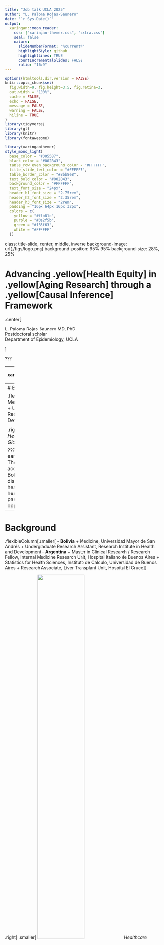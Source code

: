 ```yaml
---
title: "Job talk UCLA 2025"
author: "L. Paloma Rojas-Saunero"
date: '`r Sys.Date()`'
output:
  xaringan::moon_reader:
    css: ["xaringan-themer.css", "extra.css"]
    seal: false
    nature:
      slideNumberFormat: "%current%"
      highlightStyle: github
      highlightLines: TRUE
      countIncrementalSlides: FALSE
      ratio: "16:9"
---
```

```r
options(htmltools.dir.version = FALSE)
knitr::opts_chunk$set(
  fig.width=9, fig.height=3.5, fig.retina=3,
  out.width = "100%",
  cache = FALSE,
  echo = FALSE,
  message = FALSE, 
  warning = FALSE,
  hiline = TRUE
)
library(tidyverse)
library(gt)
library(knitr)
library(fontawesome)


```

```r
library(xaringanthemer)
style_mono_light(
  base_color = "#005587",
  black_color = "#002B43",
  table_row_even_background_color = "#FFFFFF",
  title_slide_text_color = "#FFFFFF",
  table_border_color = "#8bb8e8",
  text_bold_color = "#002B43",
  background_color = "#FFFFFF",
  text_font_size = "24px",
  header_h1_font_size = "2.75rem",
  header_h2_font_size = "2.35rem",
  header_h3_font_size = "2rem",
  padding = "16px 64px 16px 32px",
  colors = c(
    yellow = "#ffb81c",
    purple = "#3e2f5b",
    green = "#136f63",
    white = "#FFFFFF"
  ))

```

class: title-slide, center, middle, inverse
background-image: url(./figs/logo.png)
background-position: 95% 95%
background-size: 28%, 25%

# Advancing .yellow[Health Equity] in .yellow[Aging Research] through a .yellow[Causal Inference] Framework


.center[

L. Paloma Rojas-Saunero MD, PhD
<br>
Postdoctoral scholar
<br>
Department of Epidemiology, UCLA

]

???

---
```r
xaringanExtra::use_progress_bar("#ffb81c", "top", "0.25em")
```

# Outline

- Background

- Research Agenda

- Research Themes: 

  + A. Advances on estimands for research questions with competing events

  + B. Causal framework to study time-varying exposures: target trial framework

  + C. Study of social and structural determinants of health

- Teaching Philosophy

- Conclusion

---
# Background

.flexibleColumn[.smaller[
- **Bolivia**
  + Medicine, Universidad Mayor de San Andrés
  + Undergraduate Research Assistant, Research Institute in Health and Development
]]


.right[
.smaller[
<img src=./figs/map_bolivia1.png width="55%"/>
_Healthcare Access and Quality Index, Lancet Global Health, 2022_
]]


???
I was born and raised in Bolivia, where I earned my medical degree. This map, from The Lancet Global Health, shows healthcare access and quality worlwide, shows that Bolivia (located here) is one of the most disadvantaged countries in South America in heath access and quality. Experiencing these health inequities during my training fueled my passion for research, though educational opportunities were also scarce.

---
# Background

.flexibleColumn[.smaller[
- **Bolivia**
  + Medicine, Universidad Mayor de San Andrés
  + Undergraduate Research Assistant, Research Institute in Health and Development
- **Argentina**
  + Master in Clinical Research / Research Fellow, Internal Medicine Research Unit, Hospital Italiano de Buenos Aires
  + Statistics for Health Sciences, Instituto de Cálculo, Universidad de Buenos Aires
  + Research Associate, Liver Transplant Unit, Hospital El Cruce
]]


.right[
.smaller[
<img src=./figs/mapa_arg.png width="55%"/>
_Healthcare Access and Quality Index, Lancet Global Health, 2022_
]]


???
I moved to Argentia, where I earned a Master’s in Clinical Research and completed a two-year graduate program in statistics for health sciences. I was a research fellow in the Internal Medicine Department, and transitioned to  research associate in a liver transplant unit, leading a project on longitudinal data collection for transplant candidates. During this time I became instructor for biostatistics in a master program, and founded R-Ladies Buenos Aires, a chapter to teach programing to women and gender minorities.
Working with EHR data exposed me to the challenges of leveraging such complex and powerful data to answer meaningful research questions. I was determined to learn causal inference methods as a next step. 


---
# Background

.flexibleColumn[.smaller[
- **Bolivia**
  + Medicine, Universidad Mayor de San Andrés
  + Undergraduate Research Assistant, Research Institute in Health and Development
- **Argentina**
  + Master in Clinical Research / Research Fellow, Internal Medicine Research Unit, Hospital Italiano de Buenos Aires
  + Statistics for Health Sciences, Instituto de Cálculo, Universidad de Buenos Aires
  + Research Associate, Liver Transplant Unit, Hospital El Cruce
- **Mexico**
  + Research Assistant, National Institute of Public Health
]]


.right[
.smaller[
<img src=./figs/mapa_mex.png width="55%"/>
_Healthcare Access and Quality Index, Lancet Global Health, 2022_
]]

???
While living in Argentina, I also worked as research assistant for the National Institute of Public Health, Cuernavaca Mexico, in a remote position for the Environmental Epi department.
It was my dear mentor Mara Tellez Rojo who encouraged me to pursuit a PhD in Epidemiology

---
# Background

.flexibleColumn[.smaller[
- **Bolivia**
  + Medicine, Universidad Mayor de San Andrés
  + Undergraduate Research Assistant, Research Institute in Health and Development
- **Argentina**
  + Master in Clinical Research / Research Fellow, Internal Medicine Research Unit, Hospital Italiano de Buenos Aires
  + Statistics for Health Sciences, Instituto de Cálculo, Universidad de Buenos Aires
  + Research Associate, Liver Transplant Unit, Hospital El Cruce
- **Mexico**
  + Research Assistant, National Institute of Public Health
- **Netherlands**
  + PhD. in Epidemiology, Erasmus MC

]]


.right[
.smaller[
<img src=./figs/mapa_nl_extra.png width="55%"/>
_Healthcare Access and Quality Index, Lancet Global Health, 2022_
]]

???
I completed a PhD in Epidemiology at Erasmus MC in Rotterdam Netherlands, my work was to extend causal inference methods in dementia research. During my PhD, I visited the CAUSALab at Harvard, TA’d an online course on Confounding by Dr. Miguel Hernán. I also spent time in Bremen, Germany at the Leibniz Institute. These experiences helped me build strong collaborations with causal inference experts such as Vanessa Didelez. However, by the end of my PhD I realized that I had drifted from my passion, understanding health inequities, and I seeked a postdoc to learn about the field of social epi. 

---
# Background

.flexibleColumn[.smaller[
- **Bolivia**
  + Medicine, Universidad Mayor de San Andrés
  + Undergraduate Research Assistant, Research Institute in Health and Development
- **Argentina**
  + Master in Clinical Research / Research Fellow, Internal Medicine Research Unit, Hospital Italiano de Buenos Aires
  + Statistics for Health Sciences, Instituto de Cálculo, Universidad de Buenos Aires
  + Research Associate, Liver Transplant Unit, Hospital El Cruce
- **Mexico**
  + Research Assistant, National Institute of Public Health
- **Netherlands**
  + PhD. in Epidemiology, Erasmus MC
- **United States**
  + Postdoctoral Scholar, FSPH, UCLA

]]


.right[
.smaller[
<img src=./figs/map_ucla.png width="55%"/>
_Healthcare Access and Quality Index, Lancet Global Health, 2022_
]]

???
Luckely, I found the ideal postdoc at UCLA, that could help me bridge causal inference methods with social epidemiology to study aging-related outcomes.

---
# Research Agenda

.center[
.middle[

![](figs/research_agenda.jpg)
]
]

???
I implement a **causal inference framework** to leverage **longitudinal observational data** to understand how **cardiometabolic risk factors** and **social and structural determinants** impact on **aging-related outcomes** in midlife and late life.

---
background-image: url(./figs/economist_2022.jpg)
background-size: 75%

.footnote[
.smaller[
https://www.economist.com/graphic-detail/2022/01/11/]
]]

???
Alzheimer’s disease and related dementias are a global public health issue, disproportionately affecting women and underserved populations, including those in LMICs. Despite the growing burden, there is limited understanding of the underlying causes and little success in developing effective therapies.
So there is a big interest on identifying modifiable risk factors that could prevent the risk of dementia

---
background-image: url(./figs/inverse_risk_factors.jpg)
background-size: 90%

???
However, very frequently researchers how found unexpected inverse associtions between common risks factors, such as smoking, hypertension, and obesity, and dementia, and extended seeking to explore the biological mechanisms that explain these differences. A more extreme case is the vast literature on the inverse association between cancer & dementia.

Now your epi radar might be thinking, this is obviously survival bias, but through my talk I will illustrate that bias is not necessarely bias, but rather the unbiased answer to the wrong estimand

---

class: center, middle, inverse

# A. Advances on estimands for research questions with competing events 

---

## Competing events


Events that _preclude*_ the outcome of interest.

- *to prevent the existence, or occurrence of; make impossible

--

.center[

<img src=./figs/data_structure.png width="60%"/>

]

---
## The hazard of hazard ratios

.pull-left[
.center[
<img src=./figs/hr_hypertension.png />
]
]

.footnote[
.smaller[
_Gradwohl N, Fong J, Zhou Y, Rojas-Saunero LP, 
]

???
For instance, several studies suggest that hypertension at older ages might reduce dementia risk, and refer to biological mechanisms to support this claim. In a recent project from my group, we showcase that indeed hazard ratios for this relationship shift toward the null at older ages.

--

.pull-right[
.center[
<img src=./figs/rd_hypertension.png />
]
]
???
However, When we look at absolute risk differences, we observed a different story: individuals with hypertension have a higher cumulative incidence of dementia over time, with differences growing substantially at older ages.   

---
class: left, middle

## Considering Questions Before Methods in Dementia Research With Competing Events and Causal Goals 

.smaller[

  .left[**L. Paloma Rojas-Saunero**, Jessica G. Young, Vanessa Didelez, Arfan Ikram, Sonja A. Swanson]

  .left[_American Journal of Epidemiology_, 2023
  ]]

---

## Systematic review

.pull-left[

**Searching criteria**

- Original research published in 2018-2019
- Dementia/AD & longitudinal/cohort & hazard/risk 
- Alzheimer’s and Dementia, Annals of Neurology, BMJ, Neurology, JAMA, Jama Neurology, Lancet, Lancet Neurology

**Eligibility criteria** 

- Time-to-dementia/AD as primary outcome
- With a clear exposure/intervention, and uses methods to handle confounding
- Not a descriptive or predictive aim
]

--

.pull-right[
**57/209** papers included:

- **Half** report death numbers, **1/5** report death by exposure
- **Half** do not include anything about death in Methods
- **9/10** uses Cox PH models and present hazard ratios
- **9/10** inaccurate interpretations (e.g. "hazards are interpreted as risks")
]


---

background-image: url(./figs/chain.jpg)
background-size: 50%

???
This reflects that there is lack of communication between and a lack of teaching resources on this area.
My ultimate goal is to bridge the gap between methods development and real world appliations, as you will see in the following work. 

---
## Smoking cessation and 20-year dementia risk  

<br><br><br>

.center[

<img src=./figs/comp_events.jpg width="60%"/>

]

.footnote[**C**: Common causes <br> Rojas-Saunero LP et al. Considering questions before methods in dementia research with competing events and causal goals. AJE. 2023]

---
## Total effect

What is the risk* of dementia at 20 years of follow-up had all individuals stopped smoking, compared to had all individuals continued smoking?

--

$$Pr[Y_{20}^{a = 1} = 1] - Pr[Y_{20}^{a = 0} = 1]$$

--
.center[
<img src=./figs/total_effect.jpg width="60%"/>]

.footnote[**C**: Common causes <br> **crude risk, cause-specific cumulative incidence]

---
## Controlled direct effect

What is the risk* of dementia at 20 years of follow-up had all individuals stopped smoking **and not died** during the study period, compared to had all individuals continued smoking **and not died** ?

--

$$Pr[Y_{20}^{a = 1, d_{19} = 0} = 1] - Pr[Y_{20}^{a = 0, d_{19} = 0} = 1]$$
--

.center[
<img src=./figs/direct_effect.jpg width="60%"/>]

.footnote[**C**: Common causes <br> *net risk, marginal risk ]

---
## Controlled direct effect

What is the risk* of dementia at 20 years of follow-up had all individuals stopped smoking **and not died** during the study period, compared to had all individuals continued smoking **and not died** ?



$$Pr[Y_{20}^{a = 1, d_{19} = 0} = 1] - Pr[Y_{20}^{a = 0, d_{19} = 0} = 1]$$


.center[
<img src=./figs/direct_effect_cens.jpg width="60%"/>]

.footnote[**C**: Common causes <br> *net risk, marginal risk ]

---
background-image: url(./figs/rs_logo.jpg)
background-position: 95% 95%
background-size: 15%

## Smoking cessation on dementia risk

.center[
<img src=./figs/smoke_comp_events.png width="80%"/>]

.footnote[.smaller[Rojas-Saunero LP et al. Considering questions before methods in dementia research with competing events and causal goals. AJE. 2023]]

---

## Competing events in health equity aging research


.center[
<img src=./figs/selection_bias_rev.jpg width="70%"/>
]

???

Any research question (i.e. descriptive, predictive or causal contrasts) comparing an incident outcome between two groups in aging population will be impacted by differential mortality


---
## Related work

.center[
<img src=./figs/cancer_dementia1.jpg width="90%"/>
]

---

## Related work

.center[
<img src=./figs/cancer_dementia2.jpg width="90%"/>
]

---

## Related work

.center[
<img src=./figs/competing_events_papers.jpg width="70%"/>
]

---
class: center, middle

## .left[Next steps]

.pull-left[

.bigger[
.center[Extending the estimands framework for repeated measures of a continuous outcome]

<img src=./figs/contrasts_estimands.png width="70%"/>
<br>.smaller[_In preparation_]
]
]

--

.pull-right[
.bigger[
.center[Quantify and prevent bias from survival into the study in cohorts of older adults using simulations and synthethic data]

<img src=./figs/stensrud.jpg width="50%"/>

]]

---
class: center, middle, inverse

# B. Causal framework to study time-varying exposures: target trial framework

---
class: left, middle

## Racial and Ethnic Differences in the Risk of Dementia Diagnosis Under Hypothetical Blood Pressure–Lowering Interventions: The Multi-Ethnic Study of Atherosclerosis

.small[

  .left[**L. Paloma Rojas-Saunero**, Timothy M. Hughes, <ins>Elizabeth Rose Mayeda</ins>, Marcia Pescador Jimenez]

  .left[_Alzheimers & Dementia_, 2024
  ]

]

---
## Motivation

.pull-left[

<img src=./figs/hypertension_nhanes.jpg width="70%"/>

]

.footnote[.smaller[
Lu Y. National Trends in Racial and Ethnic Disparities in Antihypertensive Medication Use and Blood Pressure Control Among Adults With Hypertension, 2011–2018. Hypertension. 2021.
]]


---
background-image: url(./figs/mesa_logo.png)
background-position: 5% 95%
background-size: 20%

### Study design

.pull-left[
- **Study population**: Black, Chinese, Latino and White middle and older aged adults

- **Data sources**: Multi-Ethnic Study of Atherosclerosis (MESA)
]

.pull-right[

- **Exposure**: Systolic blood pressure collected in five waves

- **Outcome**: Dementia diagnosis derived from EHR records

- **Intercurrent event**: Dementia-free deaths

- **Time zero/Baseline:** Interview date for wave 1

- **End of follow-up:** Time of dementia diagnosis, time of death prior to dementia diagnosis, loss to follow-up

]


---
### Target trial emulation

```r
target_ht <-
  tibble::tribble(
    ~ "<b> Section </b>",
    ~ "<b> Target trial protocol </b>",
    ~ "<b> Emulation using observational data </b>",
    "<b> Eligibility criteria </b>",
    "< 80 years old, no cognitive impairment, no history of stroke and dementia diagnosis",
    "Same",
    "<b> Treatment strategies  </b>",
    "0. Natural course (comparison arm) <br>
    1. Keep SBP < 120 mmHg <br>
    2. Keep SBP < 140 mmHg <br>",
    "Same",
    "<b> Follow-up </b>",
    "From year of first visit until 19 years of follow-up, or year of dementia dx or death, which ever happened first",
    "Same",
    "<b> Outcome  </b>",
    "Dementia (Death as a competing event)",
    "Same",
    "<b> Causal contrast  </b>",
    "What would have been the 19-year dementia risk had all individuals adhered to the hypothethical intervention over 10 years and we had eliminated death (Protocol effect-CDE)",
    "Same") %>% mutate(n = row_number())
target_ht %>% select(-n) %>% gt() %>% 
     cols_width(
    "<b> Section </b>" ~ px(120),
    "<b> Target trial protocol </b>" ~ px(320),
    "<b> Emulation using observational data </b>" ~ px(320))
```

---

### Statistical Analysis

.center[**_What would have happened had everyone was randomized and had adhered to each intervention (g)?_**]


.pull-left[
.center[
<img src=./figs/dag2.png width="400" height="200" />
]
]

--

.pull-right[
.center[
<img src=./figs/dag1.PNG width="400" height="200" />
]]

**Parametric G-formula**

.footnote[
.smaller[
<br><br>
**A** = SBP, **Y** = Dementia diagnosis, **L** = _Fixed covariates_: age, sex, education, income, health insurance, APOE E-4, history of diabetes, myocardial infartion, stroke, and coronary heart disease. _Time-varying covariates_: SBP, total cholesterol (continuous), LDL, BMI, current smoking, current alcohol use, myocardial infarction, stroke, and coronary heart disease diagnosis]]

---
### Hypothetical interventions on SBP vs. the natural course and risk of dementia

.center[.middle[
<img src=./figs/cum_inc_cens.jpg width="55%"/>
]]

---
### Direct effect of SBP interventions compared to the natural course on dementia risk at 19 years of follow up


.center[.middle[
<img src=./figs/rr_plot_direct_effect.jpg width="60%" />
]]



---
class: left, middle

## Effect of Incident Stroke on Dementia Risk Over 10 Years in a Cohort of Asian American and Non-Latino White Older Adults in California

.small[

  .left[ **L. Paloma Rojas-Saunero**, Yixuan Zhou, Eleanor Hayes-Larson, Yingyan Wu, Taylor Mobley, <ins>Roch Nianogo</ins>, Holly Elser, <ins>Gilbert C. Gee</ins>, <ins>Ron Brookmeyer</ins>, Rachel Whitmer, Paola Gilsanz, and <ins>Elizabeth Rose Mayeda</ins> ]

  .left[_Neurology_, In press]

]
???
Stroke can precipitate pathological changes in the neurovascular unitleading to loss of structural and functional connectivity that could increase dementia risk.
Previous work had major methodological limitations, including how to account for the fact that stroke increases mortality, which competes with dementia.
Studies on this topic have very selected samples with minimal (if any)representation of the Asian American population.

---
class: center, middle

.center[ ![](figs/stroke_dementia_aha.jpg) ]

---
background-image: url(./figs/kaiser_logo.png)
background-position: 5% 95%
background-size: 20%

### Study design

.pull-left[
- **Study population**: Chinese, Japanese, Filipino, South Asian and non-Latix White older adults

- **Data sources**: Kaiser Permanente NC surveys + Electronic Health Records

]

.pull-right[

- **Exposure**: Incident stroke (ischemic + hemorrhagic) derived from ICD codes

- **Outcome**: Incident dementia derived from ICD codes

- **Intercurrent event**: Dementia-free deaths

- **Time zero/Baseline:** Time of survey

- **End of follow-up:** Time of dementia diagnosis, time of death prior to dementia diagnosis, turning 90 years old

]


---
### Cumulative incidence of stroke at 10 years of follow up

.left-column[

Aalen-Johansen estimator: when a participant dies, the risk of dementia is 0

]

.right-column[ <img src=./figs/stroke_inc.png width="80%"/>]


---
### Controlled direct effect of stroke on dementia risk

.left-column[

.left[
Weighted Kaplan-Meier estimator for time-varying exposures 

Inverse probability weights for stroke (IPTW) 

Inverse probability weights for death]

]

.right-column[ .right[<img src=./figs/stroke_rd_cde.png width="90%"/>]]

.footnote[
.smaller[
<br><br><br><br>
_Fixed covariates_: age, sex, education, self-rated health, smoking status. <br>
_Time-updated covariates_:SBP, BMI, total cholesterol, diabetes, hypertension, dyslipidemia, acute myocardial infarction, congestive heart failure, ischemic heart disease, peripheral vascular disease, cancer

]]

---
### Total effect of stroke on dementia risk

.left-column[
Aalen Johansen estimator including IPTW weights

Includes the indirect path between stroke and death
]

.right-column[ .right[<img src=./figs/stroke_rd_total.png width="90%"/>]]

.footnote[
.smaller[
<br><br><br><br>
_Fixed covariates_: age, sex, education, self-rated health, smoking status. <br>
_Time-updated covariates_:SBP, BMI, total cholesterol, diabetes, hypertension, dyslipidemia, acute myocardial infarction, congestive heart failure, ischemic heart disease, peripheral vascular disease

]]

???
However, if we would have targeted a total effect, including the indirect path that stroke increases mortality, all effects shift towards or below the null. This reiterates how different ways to account for death as a competing event can lead to very different results. 

Now on all analysis, we are assuming that there is no measurement error, but we can expect that those who have had a stroke had a strick screening of cognitive impairment. And  among those who don't have stroke, their is potential underdiagnosis of dementia. To understand how this bias could impact our results we did a QBA.

---
### Quantitative bias analysis for differential dementia diagnosis

.left-column[

We set the sensitivity of dementia diagnosis in the stroke arm to 0.99 and considered a range of sensitivity values in the no-stroke arm, from 0.50 (worst case scenario) to 0.90. 

]

.right-column[ <img src=./figs/qba_RR_5yrcases.png width="100%"/> ]

---
## .left[Next steps]

<br>
.bigger[
.center[To quantify how interventions can reduce inequities using observational data, I plan to use simulations to understand sources of effect heterogeneity

]]

???
As we observed in the paper in MESA, under the same intervention we would need to intervene on more Latinx and Black particulants, as they have a larger burden of disease. 
As opossed to an randomized trial where the interventions are assigned randomly to create balanced groups, effect heterogeneity in observational studies can arise from multiple sources, such as a differential frequency of the exposure, difference in outcome and in competing events. Different groups may have a different confounding structure. 


---
## Related work

.center[
<img src=./figs/target_trial_papers.jpg width="80%"/>
]

---
class: center, middle, inverse

# C. Study of social and structural determinants of health in aging related outcomes

---
class: left, middle

## Racialized residential segregation in 1940 and later-life memory decline in Black and White US older adults

.small[

  .left[ **L. Paloma Rojas-Saunero**, Taylor Mobley, Yixuan Zhou, Jenni Shearston, <ins>Courtney S. Thomas Tobin</ins>, Kara Rudolph, Jennifer Manly, <ins>Gilbert C Gee</ins>, Rob Warren, Joan Casey,  and <ins>Elizabeth Rose Mayeda</ins>]

  .left[_In preparation_]

]

---
background-image: url(./figs/hrs_logo.png), url(./figs/ipums_logo.png)
background-position: 5% 95%, 95% 95%
background-size: 20%, 20%

##Study design

.center[
_What is the effect of racialized residential segregation in 1940 on late-life memory decline?_
]

Health and Retirement Study linkage with 1940 Census

.pull-left[
<img src=./figs/di_index.png width="120%"/>
]

.pull-right[
<img src=./figs/ndns_index.png width="120%"/>]

---
## Challenges with the consistency assumption

- 

---

class: left, middle

## Occupational Determinants of Cognitive and Brain Health Among Middle-Aged and Older Latino/a/e/x Adults in the U.S.

.small[

  .left[ **L. Paloma Rojas-Saunero**, Jacqueline Torres, <ins>Jian Li</ins>, Hector González, <ins>Hirám Beltrán Sanchez</ins>, Charles DeCarli, <ins>Elizabeth Rose Mayeda</ins>]

  .left[_In preparation for resubmission_]

]

---
## Motivation

.center[
<img src=./figs/boss_model1.jpg width="100%"/>
]

---
## Motivation

.center[
<img src=./figs/boss_model2.jpg width="100%"/>
]

---
## Motivation

.center[
<img src=./figs/boss_model3.jpg width="100%"/>
]

---
# Future Directions

.pull-left[
.center[

<img src=./figs/k99_framework.jpg width="85%"/>
]

]

--

.pull-right[
<img src=./figs/occupational_logos.jpg width="70%"/>
<br>

.smaller[
- **K99/R00 Career Development Award (_Resubmission_)**
<br>
- **Alzheimer's Association Research Fellowship to Promote Diversity (_Pending_)**
<br>
- **Columbia Center for Interdisciplinary Research on Alzheimer's Disease Disparities (CIRAD) RCMAR (_Pending_)**
]
]

---
# Conclusions


---
## Mentors and Collaborators

.container[.left-column2[.smaller[
- Elizabeth Rose Mayeda, UCLA (_Postdoc Mentor_)
- Sonja A. Swanson, Pitt <br> (_PhD Mentor_)
- Gilbert C. Gee, UCLA
- Ron Brookmeyer, UCLA
- Roch A. Nianogo, UCLA
- Courtney S. Thomas Tobin, UCLA
- Jian Li, UCLA
- Hirám Beltrán Sánchez, UCLA
- Mirella Díaz-Santos, UCLA
- Yixuan Zhou, UCLA
- Yingyan Wu, UCLA
- Taylor Mobley, UCLA
- Ryo Ikesu, UCLA
- Joey Fong, UCLA

]]

.middle-column2[
.smaller[
- Rachel Whitmer, UC Davis
- Maria M. Glymour, BU
- Marcia Pescador Jimenez, BU
- Ruijia Chen, BU
- Paola Gilsanz, KPNC
- Joan Casey, UWashington
- Jessica G. Young, HSPH,
- Vanessa Didelez, Leibniz Inst. 
- Eleanor Hayes-Larson, USC,
- Alexander Ivan Posis, UC Davis
- Dan Mungas, UC Davis
- Charles DeCarli, UC Davis
- Hector Gonzalez, UCSD
- Lan Wen, U. Waterloo 
- Eleanor Murray, BU
- Ellen Caniglia, Penn
- Laura Acion, Metadocencia
- M. Martha Tellez Rojo, INSP 
]]

.right-column2[
.smaller[
**Research Groups**
- Mayeda Research Group
- Practical Causal Inference Lab
- FSPH Rooted Academy
- MELODEM
- Equity for Latinx-Hispanic Healthy Aging (ELHA) Lab
- California Center for Population Research

**Grant Support**
- USC/UCLA Center on Biodemography and Population Health
- NIA R01AG074359 (Mayeda)
- NIA R01AG0603969 (Mayeda)
- NIA R01AG052132 (Mayeda)


]]]


---
class: left, middle, inverse

# .yellow[Thank You!]


.left[
lp.rojassaunero@ucla.edu

]


---
# Teaching Phylosophy



